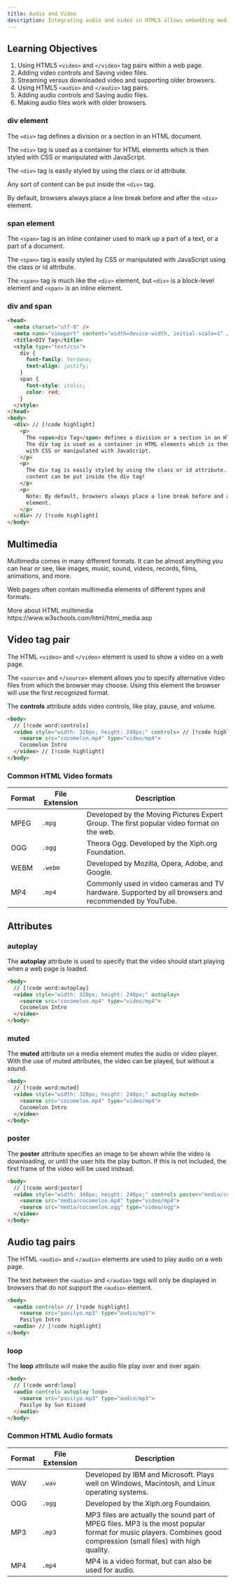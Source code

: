 ```yaml
---
title: Audio and Video
description: Integrating audio and video in HTML5 allows embedding media files directly into web pages for native playback.
---
```


## Learning Objectives
1. Using HTML5 `<video>` and `</video>` tag pairs within a web page.
2. Adding video controls and Saving video files.
3. Streaming versus downloaded video and supporting older browsers.
4. Using HTML5 `<audio>` and `</audio>` tag pairs.
5. Adding audio controls and Saving audio files.
6. Making audio files work with older browsers.

### div element

The `<div>` tag defines a division or a section in an HTML document.

The `<div>` tag is used as a container for HTML elements which is then styled with CSS or manipulated with JavaScript.

The `<div>` tag is easily styled by using the class or id attribute.

Any sort of content can be put inside the `<div>` tag.

By default, browsers always place a line break before and after the `<div>` element.

### span element

The `<span>` tag is an inline container used to mark up a part of a text, or a part of a document.

The `<span>` tag is easily styled by CSS or manipulated with JavaScript using the class or id attribute.

The `<span>` tag is much like the `<div>` element, but `<div>` is a block-level element and `<span>` is an inline element.

### div and span

```html
<head>
  <meta charset="utf-8" />
  <meta name="viewport" content="width=device-width, initial-scale=1" />
  <title>DIV Tag</title>
  <style type="text/css">
    div {
      font-family: Verdana;
      text-align: justify;
    }
    span {
      font-style: italic;
      color: red;
    }
  </style>
</head>
<body>
  <div> // [!code highlight]
    <p>
      The <span>div Tag</span> defines a division or a section in an HTML document. // [!code highlight]
      The div tag is used as a container in HTML elements which is then styled 
      with CSS or manipulated with JavaScript.
    </p>
    <p>
      The div tag is easily styled by using the class or id attribute. Any sort of 
      content can be put inside the div tag!
    </p>
    <p>
      Note: By default, browsers always place a line break before and after the div 
      element.
    </p>
  </div> // [!code highlight]
</body>
```

## Multimedia

Multimedia comes in many different formats. It can be almost anything you can hear or see, like images, music, sound, videos, records, films, animations, and more.

Web pages often contain multimedia elements of different types and formats.

<Callout>
More about HTML multimedia https://www.w3schools.com/html/html_media.asp
</Callout>

## Video tag pair

The HTML `<video>` and `</video>` element is used to show a video on a web page.

The `<source>` and `</source>` element allows you to specify alternative video files from which the browser may choose. Using this element the browser will use the first recognized format.

The **controls** attribute adds video controls, like play, pause, and volume.

```html
<body>
  // [!code word:controls]
  <video style="width: 320px; height: 240px;" controls> // [!code highlight]
    <source src="cocomelon.mp4" type="video/mp4">
    Cocomelon Intro
  </video> // [!code highlight]
</body>
```

### Common HTML Video formats

|   Format   |   File Extension   |   Description                                                                                        |
|------------|--------------------|------------------------------------------------------------------------------------------------------|
| MPEG       | `.mpg`             | Developed by the Moving Pictures Expert Group. The first popular video format on the web.            |
| OGG        | `.ogg`             | Theora Ogg. Developed by the Xiph.org Foundation.                                                    |
| WEBM       | `.webm`            | Developed by Mozilla, Opera, Adobe, and Google.                                                      |
| MP4        | `.mp4`             | Commonly used in video cameras and TV hardware. Supported by all browsers and recommended by YouTube.|

## Attributes

### autoplay

The **autoplay** attribute is used to specify that the video should start playing when a web page is loaded.

```html
<body>
  // [!code word:autoplay]
  <video style="width: 320px; height: 240px;" autoplay>
    <source src="cocomelon.mp4" type="video/mp4">
    Cocomelon Intro
  </video>
</body>
```

### muted

The **muted** attribute on a media element mutes the audio or video player. With the use of muted attributes, the video can be played, but without a sound.

```html
<body>
  // [!code word:muted]
  <video style="width: 320px; height: 240px;" autoplay muted>
    <source src="cocomelon.mp4" type="video/mp4">
    Cocomelon Intro
  </video>
</body>
```

### poster

The **poster** attribute specifies an image to be shown while the video is downloading, or until the user hits the play button. If this is not included, the first frame of the video will be used instead.

```html
<body>
  // [!code word:poster]
  <video style="width: 340px; height: 240px;" controls poster="media/cocomelon.jpg">
    <source src="media/cocomelon.mp4" type="video/mp4">
    <source src="media/cocomelon.ogg" type="video/ogg">
  </video>
</body>
```

## Audio tag pairs

The HTML `<audio>` and `</audio>` elements are used to play audio on a web page.

The text between the `<audio>` and `</audio>` tags will only be displayed in browsers that do not support the `<audio>` element.

```html
<body>
  <audio controls> // [!code highlight]
    <source src="pasilyo.mp3" type="audio/mp3">
    Pasilyo Intro
  <audio> // [!code highlight]
</body>
```

### loop

The **loop** attribute will make the audio file play over and over again.

```html
<body>
  // [!code word:loop]
  <audio controls autoplay loop>
    <source src="pasilyo.mp3" type="audio/mp3">
    Pasilyo by Sun Kissed
  </audio>
</body>
```

### Common HTML Audio formats

|   Format   |   File Extension   |   Description                                                                                                                                                    |
|------------|--------------------|------------------------------------------------------------------------------------------------------------------------------------------------------------------|
| WAV        | `.wav`             | Developed by IBM and Microsoft. Plays well on Windows, Macintosh, and Linux operating systems.                                                                   |
| OGG        | `.ogg`             | Developed by the Xiph.org Foundaion.                                                                                                                             |
| MP3        | `.mp3`             | MP3 files are actually the sound part of MPEG files. MP3 is the most popular format for music players. Combines good compression (small files) with high quality.|
| MP4        | `.mp4`             | MP4 is a video format, but can also be used for audio.                                                                                                           |
